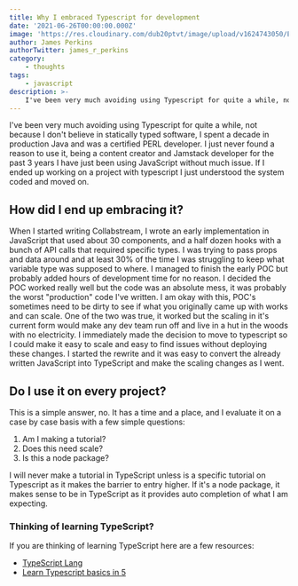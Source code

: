 ```yaml
---
title: Why I embraced Typescript for development
date: '2021-06-26T00:00:00.000Z'
image: 'https://res.cloudinary.com/dub20ptvt/image/upload/v1624743050/Embrace_Typescript_ly0g9c.webp'
author: James Perkins
authorTwitter: james_r_perkins
category:
    - thoughts
tags:
    - javascript
description: >-
    I've been very much avoiding using Typescript for quite a while, not because I don't believe in statically typed software, I spent a decade in production Java and was a certified PERL developer. I just never found a reason to use it, being a content creator and Jamstack developer for the past 3 years I have just been using JavaScript without much issue. If I ended up working on a project with typescript I just understood the system coded and moved on
---
```


I've been very much avoiding using Typescript for quite a while, not because I don't believe in statically typed software, I spent a decade in production Java and was a certified PERL developer. I just never found a reason to use it, being a content creator and Jamstack developer for the past 3 years I have just been using JavaScript without much issue. If I ended up working on a project with typescript I just understood the system coded and moved on.

## How did I end up embracing it?

When I started writing Collabstream, I wrote an early implementation in JavaScript that used about 30 components, and a half dozen hooks with a bunch of API calls that required specific types. I was trying to pass props and data around and at least 30% of the time I was struggling to keep what variable type was supposed to where. I managed to finish the early POC but probably added hours of development time for no reason. I decided the POC worked really well but the code was an absolute mess, it was probably the worst "production" code I've written. I am okay with this, POC's sometimes need to be dirty to see if what you originally came up with works and can scale. One of the two was true, it worked but the scaling in it's current form would make any dev team run off and live in a hut in the woods with no electricity.
I immediately made the decision to move to typescript so I could make it easy to scale and easy to find issues without deploying these changes. I started the rewrite and it was easy to convert the already written JavaScript into TypeScript and make the scaling changes as I went.

## Do I use it on every project?

This is a simple answer, no. It has a time and a place, and I evaluate it on a case by case basis with a few simple questions:

1. Am I making a tutorial?
2. Does this need scale?
3. Is this a node package?

I will never make a tutorial in TypeScript unless is a specific tutorial on Typescript as it makes the barrier to entry higher. If it's a node package, it makes sense to be in TypeScript as it provides auto completion of what I am expecting.

### Thinking of learning TypeScript?

If you are thinking of learning TypeScript here are a few resources:

-   [TypeScript Lang](https://www.typescriptlang.org/docs/)
-   [Learn Typescript basics in 5 ](https://www.freecodecamp.org/news/learn-typescript-in-5-minutes-13eda868daeb/)
